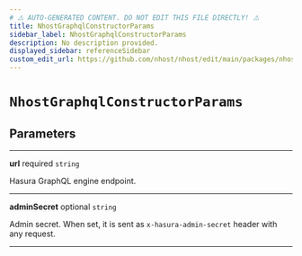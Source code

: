 ```yaml
---
# ⚠️ AUTO-GENERATED CONTENT. DO NOT EDIT THIS FILE DIRECTLY! ⚠️
title: NhostGraphqlConstructorParams
sidebar_label: NhostGraphqlConstructorParams
description: No description provided.
displayed_sidebar: referenceSidebar
custom_edit_url: https://github.com/nhost/nhost/edit/main/packages/nhost-js/src/clients/graphql.ts#L7
---
```


# `NhostGraphqlConstructorParams`

## Parameters

---

**<span className="parameter-name">url</span>** <span className="optional-status">required</span> `string`

Hasura GraphQL engine endpoint.

---

**<span className="parameter-name">adminSecret</span>** <span className="optional-status">optional</span> `string`

Admin secret. When set, it is sent as `x-hasura-admin-secret` header with
any request.

---
